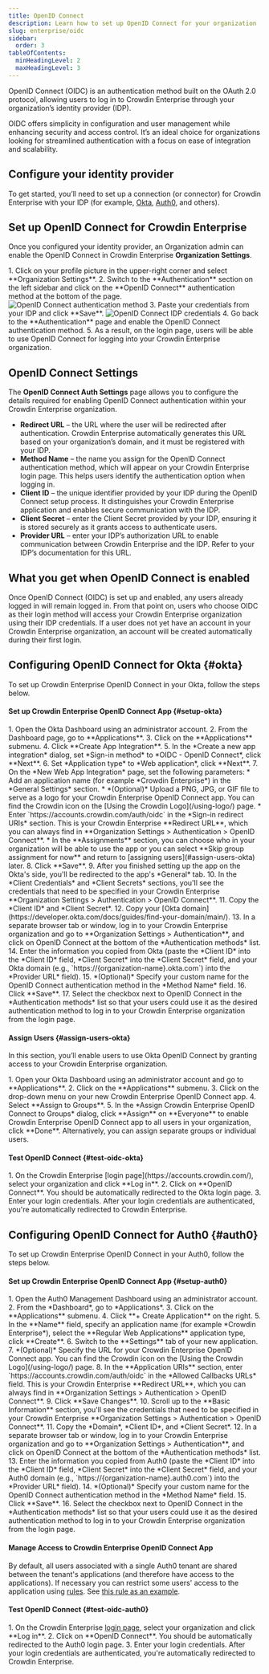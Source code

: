 ```yaml
---
title: OpenID Connect
description: Learn how to set up OpenID Connect for your organization
slug: enterprise/oidc
sidebar:
  order: 3
tableOfContents:
  minHeadingLevel: 2
  maxHeadingLevel: 3
---
```



OpenID Connect (OIDC) is an authentication method built on the OAuth 2.0 protocol, allowing users to log in to Crowdin Enterprise through your organization’s identity provider (IDP).

OIDC offers simplicity in configuration and user management while enhancing security and access control. It’s an ideal choice for organizations looking for streamlined authentication with a focus on ease of integration and scalability.

## Configure your identity provider

To get started, you’ll need to set up a connection (or connector) for Crowdin Enterprise with your IDP (for example, [Okta](https://support.okta.com/help/s/article/create-an-oidc-web-app-in-dashboard), [Auth0](https://auth0.com/docs/get-started/auth0-overview/create-applications), and others).

<CardGrid>
  <LinkCard
    title="Configure OpenID Connect for Okta"
    href="#okta"
  />
  <LinkCard
    title="Configure OpenID Connect for Auth0"
    href="#auth0"
  />
</CardGrid>

## Set up OpenID Connect for Crowdin Enterprise

Once you configured your identity provider, an Organization admin can enable the OpenID Connect in Crowdin Enterprise **Organization Settings**.

<Steps>
  1. Click on your profile picture in the upper-right corner and select **Organization Settings**.
  2. Switch to the **Authentication** section on the left sidebar and click on the **OpenID Connect** authentication method at the bottom of the page. <Image src={authenticationMethod} alt="OpenID Connect authentication method" />
  3. Paste your credentials from your IDP and click **Save**. <Image src={idpCredentials} alt="OpenID Connect IDP credentials" />
  4. Go back to the **Authentication** page and enable the OpenID Connect authentication method.
  5. As a result, on the login page, users will be able to use OpenID Connect for logging into your Crowdin Enterprise organization.
</Steps>

## OpenID Connect Settings

The **OpenID Connect Auth Settings** page allows you to configure the details required for enabling OpenID Connect authentication within your Crowdin Enterprise organization.

* **Redirect URL** &ndash; the URL where the user will be redirected after authentication. Crowdin Enterprise automatically generates this URL based on your organization’s domain, and it must be registered with your IDP.
* **Method Name** &ndash; the name you assign for the OpenID Connect authentication method, which will appear on your Crowdin Enterprise login page. This helps users identify the authentication option when logging in.
* **Client ID** &ndash; the unique identifier provided by your IDP during the OpenID Connect setup process. It distinguishes your Crowdin Enterprise application and enables secure communication with the IDP.
* **Client Secret** &ndash; enter the Client Secret provided by your IDP, ensuring it is stored securely as it grants access to authenticate users.
* **Provider URL** &ndash; enter your IDP’s authorization URL to enable communication between Crowdin Enterprise and the IDP. Refer to your IDP’s documentation for this URL.

## What you get when OpenID Connect is enabled

Once OpenID Connect (OIDC) is set up and enabled, any users already logged in will remain logged in. From that point on, users who choose OIDC as their login method will access your Crowdin Enterprise organization using their IDP credentials. If a user does not yet have an account in your Crowdin Enterprise organization, an account will be created automatically during their first login.

## Configuring OpenID Connect for Okta {#okta}

To set up Crowdin Enterprise OpenID Connect in your Okta, follow the steps below.

#### Set up Crowdin Enterprise OpenID Connect App {#setup-okta}

<Steps>
1. Open the Okta Dashboard using an administrator account.
2. From the Dashboard page, go to **Applications**.
3. Click on the **Applications** submenu.
4. Click **Create App Integration**.
5. In the *Create a new app integration* dialog, set *Sign-in method* to *OIDC - OpenID Connect*, click **Next**.
6. Set *Application type* to *Web application*, click **Next**.
7. On the *New Web App Integration* page, set the following parameters:
    * Add an application name (for example *Crowdin Enterprise*) in the *General Settings* section.
    * *(Optional)* Upload a PNG, JPG, or GIF file to serve as a logo for your Crowdin Enterprise OpenID Connect app. You can find the Crowdin icon on the [Using the Crowdin Logo](/using-logo/) page.
    * Enter `https://accounts.crowdin.com/auth/oidc` in the *Sign-in redirect URIs* section. This is your Crowdin Enterprise **Redirect URL**, which you can always find in **Organization Settings > Authentication > OpenID Connect**.
    * In the **Assignments** section, you can choose who in your organization will be able to use the app or you can select **Skip group assignment for now** and return to [assigning users](#assign-users-okta) later.
8. Click **Save**.
9. After you finished setting up the app on the Okta's side, you'll be redirected to the app's *General* tab.
10. In the *Client Credentials* and *Client Secrets* sections, you'll see the credentials that need to be specified in your Crowdin Enterprise **Organization Settings > Authentication > OpenID Connect**.
11. Copy the *Client ID* and *Client Secret*.
12. Copy your [Okta domain](https://developer.okta.com/docs/guides/find-your-domain/main/).
13. In a separate browser tab or window, log in to your Crowdin Enterprise organization and go to **Organization Settings > Authentication**, and click on OpenID Connect at the bottom of the *Authentication methods* list.
14. Enter the information you copied from Okta (paste the *Client ID* into the *Client ID* field, *Client Secret* into the *Client Secret* field, and your Okta domain (e.g., `https://{organization-name}.okta.com`) into the *Provider URL* field).
15. *(Optional)* Specify your custom name for the OpenID Connect authentication method in the *Method Name* field.
16. Click **Save**.
17. Select the checkbox next to OpenID Connect in the *Authentication methods* list so that your users could use it as the desired authentication method to log in to your Crowdin Enterprise organization from the login page.
</Steps>

#### Assign Users {#assign-users-okta}

In this section, you’ll enable users to use Okta OpenID Connect by granting access to your Crowdin Enterprise organization.

<Steps>
  1. Open your Okta Dashboard using an administrator account and go to **Applications**.
  2. Click on the **Applications** submenu.
  3. Click on the <Icon name="mdi:cog" class="inline-icon" /> drop-down menu on your new Crowdin Enterprise OpenID Connect app.
  4. Select **Assign to Groups**.
  5. In the *Assign Crowdin Enterprise OpenID Connect to Groups* dialog, click **Assign** on **Everyone** to enable Crowdin Enterprise OpenID Connect app to all users in your organization, click **Done**. Alternatively, you can assign separate groups or individual users.
</Steps>

#### Test OpenID Connect {#test-oidc-okta}

<Steps>
  1. On the Crowdin Enterprise [login page](https://accounts.crowdin.com/), select your organization and click **Log in**.
  2. Click on **OpenID Connect**. You should be automatically redirected to the Okta login page.
  3. Enter your login credentials. After your login credentials are authenticated, you're automatically redirected to Crowdin Enterprise.
</Steps>

## Configuring OpenID Connect for Auth0 {#auth0}

To set up Crowdin Enterprise OpenID Connect in your Auth0, follow the steps below.

#### Set up Crowdin Enterprise OpenID Connect App {#setup-auth0}

<Steps>
1. Open the Auth0 Management Dashboard using an administrator account.
2. From the *Dashboard*, go to *Applications*.
3. Click on the **Applications** submenu.
4. Click **+ Create Application** on the right.
5. In the **Name** field, specify an application name (for example *Crowdin Enterprise*), select the **Regular Web Applications** application type, click **Create**.
6. Switch to the **Settings** tab of your new application.
7. *(Optional)* Specify the URL for your Crowdin Enterprise OpenID Connect app. You can find the Crowdin icon on the [Using the Crowdin Logo](/using-logo/) page.
8. In the **Application URIs** section, enter `https://accounts.crowdin.com/auth/oidc` in the *Allowed Callbacks URLs* field. This is your Crowdin Enterprise **Redirect URL**, which you can always find in **Organization Settings > Authentication > OpenID Connect**.
9. Click **Save Changes**.
10. Scroll up to the **Basic Information** section, you'll see the credentials that need to be specified in your Crowdin Enterprise **Organization Settings > Authentication > OpenID Connect**.
11. Copy the *Domain*, *Client ID*, and *Client Secret*.
12. In a separate browser tab or window, log in to your Crowdin Enterprise organization and go to **Organization Settings > Authentication**, and click on OpenID Connect at the bottom of the *Authentication methods* list.
13. Enter the information you copied from Auth0 (paste the *Client ID* into the *Client ID* field, *Client Secret* into the *Client Secret* field, and your Auth0 domain (e.g., `https://{organization-name}.auth0.com`) into the *Provider URL* field).
14. *(Optional)* Specify your custom name for the OpenID Connect authentication method in the *Method Name* field.
15. Click **Save**.
16. Select the checkbox next to OpenID Connect in the *Authentication methods* list so that your users could use it as the desired authentication method to log in to your Crowdin Enterprise organization from the login page.
</Steps>

#### Manage Access to Crowdin Enterprise OpenID Connect App

By default, all users associated with a single Auth0 tenant are shared between the tenant's applications (and therefore have access to the applications).
If necessary you can restrict some users' access to the application using [rules](https://auth0.com/docs/rules). See [this rule as an example](https://github.com/auth0/rules/blob/aeaf93bc058408e260192d0941a688963449d6be/src/rules/simple-user-whitelist-for-app.js).

#### Test OpenID Connect {#test-oidc-auth0}

<Steps>
  1. On the Crowdin Enterprise <a href="https://accounts.crowdin.com/" target="_blank">login page</a>, select your organization and click **Log in**.
  2. Click on **OpenID Connect**. You should be automatically redirected to the Auth0 login page.
  3. Enter your login credentials. After your login credentials are authenticated, you're automatically redirected to Crowdin Enterprise.
</Steps>
